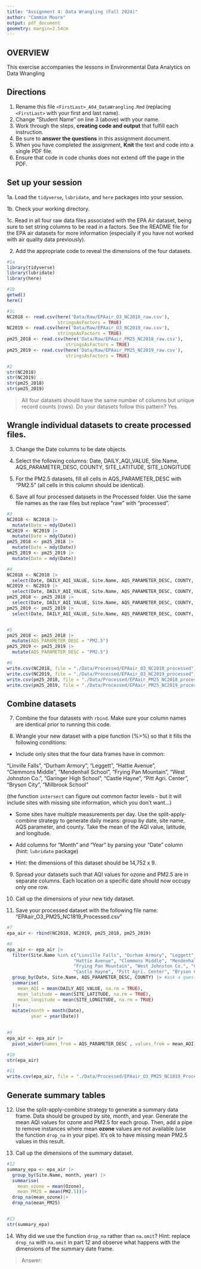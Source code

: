 ```yaml
---
title: "Assignment 4: Data Wrangling (Fall 2024)"
author: "Cammie Moore"
output: pdf_document
geometry: margin=2.54cm
---
```


## OVERVIEW

This exercise accompanies the lessons in Environmental Data Analytics on Data Wrangling 

## Directions

1. Rename this file `<FirstLast>_A04_DataWrangling.Rmd` (replacing `<FirstLast>` with your first and last name).
2. Change "Student Name" on line 3 (above) with your name.
3. Work through the steps, **creating code and output** that fulfill each instruction.
4. Be sure to **answer the questions** in this assignment document.
5. When you have completed the assignment, **Knit** the text and code into a single PDF file.
6. Ensure that code in code chunks does not extend off the page in the PDF.


## Set up your session 

1a. Load the `tidyverse`,  `lubridate`, and `here` packages into your session.

1b. Check your working directory.

1c. Read in all four raw data files associated with the EPA Air dataset, being sure to set string columns to be read in a factors. See the README file for the EPA air datasets for more information (especially if you have not worked with air quality data previously). 

2. Add the appropriate code to reveal the dimensions of the four datasets. 

```r
#1a 
library(tidyverse)
library(lubridate)
library(here)

#1b 
getwd()
here()

#1c 
NC2018 <- read.csv(here('Data/Raw/EPAair_O3_NC2018_raw.csv'),
                   stringsAsFactors = TRUE)
NC2019 <- read.csv(here('Data/Raw/EPAair_O3_NC2019_raw.csv'),
                   stringsAsFactors = TRUE)
pm25_2018 <- read.csv(here('Data/Raw/EPAair_PM25_NC2018_raw.csv'),
                      stringsAsFactors = TRUE)
pm25_2019 <- read.csv(here('Data/Raw/EPAair_PM25_NC2019_raw.csv'),
                      stringsAsFactors = TRUE)

#2 
str(NC2018)
str(NC2019)
str(pm25_2018)
str(pm25_2019)

```

>All four datasets should have the same number of columns but unique record counts (rows). Do your datasets follow this pattern?
Yes.


## Wrangle individual datasets to create processed files.

3. Change the Date columns to be date objects.

4. Select the following columns: Date, DAILY_AQI_VALUE, Site.Name, AQS_PARAMETER_DESC, COUNTY, SITE_LATITUDE, SITE_LONGITUDE

5. For the PM2.5 datasets, fill all cells in AQS_PARAMETER_DESC with "PM2.5" (all cells in this column should be identical).

6. Save all four processed datasets in the Processed folder. Use the same file names as the raw files but replace "raw" with "processed".

```r
#3
NC2018 <- NC2018 |>
  mutate(Date = mdy(Date))
NC2019 <- NC2019 |>
  mutate(Date = mdy(Date))
pm25_2018 <- pm25_2018 |>
  mutate(Date = mdy(Date))
pm25_2019 <- pm25_2019 |>
  mutate(Date = mdy(Date))

#4
NC2018 <- NC2018 |>
  select(Date, DAILY_AQI_VALUE, Site.Name, AQS_PARAMETER_DESC, COUNTY, SITE_LATITUDE, SITE_LONGITUDE)
NC2019 <- NC2019 |>
  select(Date, DAILY_AQI_VALUE, Site.Name, AQS_PARAMETER_DESC, COUNTY, SITE_LATITUDE, SITE_LONGITUDE)
pm25_2018 <- pm25_2018 |>
  select(Date, DAILY_AQI_VALUE, Site.Name, AQS_PARAMETER_DESC, COUNTY, SITE_LATITUDE, SITE_LONGITUDE)
pm25_2019 <- pm25_2019 |>
  select(Date, DAILY_AQI_VALUE, Site.Name, AQS_PARAMETER_DESC, COUNTY, SITE_LATITUDE, SITE_LONGITUDE)


#5
pm25_2018 <- pm25_2018 |>
  mutate(AQS_PARAMETER_DESC = "PM2.5")
pm25_2019 <- pm25_2019 |>
  mutate(AQS_PARAMETER_DESC = "PM2.5")

#6
write.csv(NC2018, file = "./Data/Processed/EPAair_O3_NC2018_processed")
write.csv(NC2019, file = "./Data/Processed/EPAair_O3_NC2019_processed")
write.csv(pm25_2018, file = "./Data/Processed/EPAair_PM25_NC2018_processed")
write.csv(pm25_2019, file = "./Data/Processed/EPAair_PM25_NC2019_processed")
```


## Combine datasets

7. Combine the four datasets with `rbind`. Make sure your column names are identical prior to running this code.

8. Wrangle your new dataset with a pipe function (%>%) so that it fills the following conditions: 

  * Include only sites that the four data frames have in common:  
    
  "Linville Falls", "Durham Armory", "Leggett", "Hattie Avenue",  
  "Clemmons Middle", "Mendenhall School", "Frying Pan Mountain", 
  "West Johnston Co.", "Garinger High School", "Castle Hayne", 
  "Pitt Agri. Center", "Bryson City", "Millbrook School" 
  
  (the function `intersect` can figure out common factor levels - but it will include sites with missing site information, which you don't want...) 

  * Some sites have multiple measurements per day. Use the split-apply-combine strategy to generate daily means: group by date, site name, AQS parameter, and county. Take the mean of the AQI value, latitude, and longitude.
  
  * Add columns for "Month" and "Year" by parsing your "Date" column (hint: `lubridate` package)
  
  * Hint: the dimensions of this dataset should be 14,752 x 9.

9. Spread your datasets such that AQI values for ozone and PM2.5 are in separate columns. Each location on a specific date should now occupy only one row.

10. Call up the dimensions of your new tidy dataset.

11. Save your processed dataset with the following file name: "EPAair_O3_PM25_NC1819_Processed.csv"

```r
#7 
epa_air <- rbind(NC2018, NC2019, pm25_2018, pm25_2019)

#8 
epa_air <- epa_air |> 
  filter(Site.Name %in% c("Linville Falls", "Durham Armory", "Leggett", 
                         "Hattie Avenue", "Clemmons Middle", "Mendenhall School", 
                         "Frying Pan Mountain", "West Johnston Co.", "Garinger High School", 
                         "Castle Hayne", "Pitt Agri. Center", "Bryson City", "Millbrook School")) |>
  group_by(Date, Site.Name, AQS_PARAMETER_DESC, COUNTY) |> #ask a question about this because i am confused. is this grouping each row...
  summarise(
    mean_AQI = mean(DAILY_AQI_VALUE, na.rm = TRUE),
    mean_latitude = mean(SITE_LATITUDE, na.rm = TRUE),
    mean_longitude = mean(SITE_LONGITUDE, na.rm = TRUE)
  )|>
  mutate(month = month(Date),
         year = year(Date))
  

#9
epa_air <- epa_air |>
  pivot_wider(names_from = AQS_PARAMETER_DESC , values_from = mean_AQI)

#10
str(epa_air)

#11
write.csv(epa_air, file = "./Data/Processed/EPAair_O3_PM25_NC1819_Processed.csv")

```


## Generate summary tables

12. Use the split-apply-combine strategy to generate a summary data frame. Data should be grouped by site, month, and year. Generate the mean AQI values for ozone and PM2.5 for each group. Then, add a pipe to remove instances where mean **ozone** values are not available (use the function `drop_na` in your pipe). It's ok to have missing mean PM2.5 values in this result. 

13. Call up the dimensions of the summary dataset.

```r

#12
summary_epa <- epa_air |>
  group_by(Site.Name, month, year) |>
  summarise(
    mean_ozone = mean(Ozone),
    mean_PM25 = mean(PM2.5))|>
  drop_na(mean_ozone)|>
  drop_na(mean_PM25)


#13
str(summary_epa)


```

14. Why did we use the function `drop_na` rather than `na.omit`? Hint: replace `drop_na` with `na.omit` in part 12 and observe what happens with the dimensions of the summary date frame.

> Answer: 

